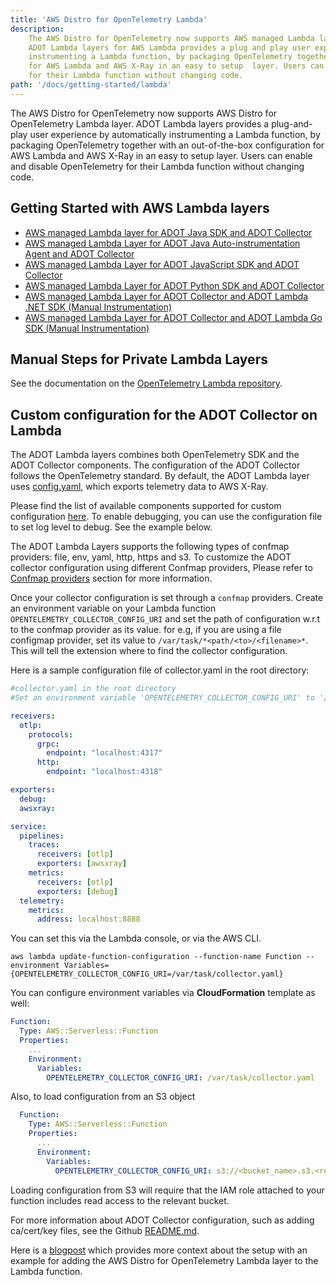 ```yaml
---
title: 'AWS Distro for OpenTelemetry Lambda'
description:
    The AWS Distro for OpenTelemetry now supports AWS managed Lambda layers.
    ADOT Lambda layers for AWS Lambda provides a plug and play user experience by automatically
    instrumenting a Lambda function, by packaging OpenTelemetry together with an out-of-the-box configuration
    for AWS Lambda and AWS X-Ray in an easy to setup  layer. Users can enable and disable OpenTelemetry
    for their Lambda function without changing code.
path: '/docs/getting-started/lambda'
---
```



The AWS Distro for OpenTelemetry now supports AWS Distro for OpenTelemetry Lambda layer.
    ADOT Lambda layers provides a plug-and-play user experience by automatically
    instrumenting a Lambda function, by packaging OpenTelemetry together with an out-of-the-box configuration
    for AWS Lambda and AWS X-Ray in an easy to setup layer. Users can enable and disable OpenTelemetry
    for their Lambda function without changing code.

<SectionSeparator />

## Getting Started with AWS Lambda layers

* [AWS managed Lambda layer for ADOT Java SDK and ADOT Collector](/docs/getting-started/lambda/lambda-java)
* [AWS managed Lambda Layer for ADOT Java Auto-instrumentation Agent and ADOT Collector](/docs/getting-started/lambda/lambda-java-auto-instr)
* [AWS managed Lambda Layer for ADOT JavaScript SDK and ADOT Collector](/docs/getting-started/lambda/lambda-js)
* [AWS managed Lambda Layer for ADOT Python SDK and ADOT Collector](/docs/getting-started/lambda/lambda-python)
* [AWS managed Lambda Layer for ADOT Collector and ADOT Lambda .NET SDK (Manual Instrumentation)](/docs/getting-started/lambda/lambda-dotnet)
* [AWS managed Lambda Layer for ADOT Collector and ADOT Lambda Go SDK (Manual Instrumentation)](/docs/getting-started/lambda/lambda-go)

## Manual Steps for Private Lambda Layers
See the documentation on the [OpenTelemetry Lambda repository](https://github.com/open-telemetry/opentelemetry-lambda/).

## Custom configuration for the ADOT Collector on Lambda
The ADOT Lambda layers combines both OpenTelemetry SDK and the ADOT Collector components.
The configuration of the ADOT Collector follows the OpenTelemetry standard.
By default, the ADOT Lambda layer uses [config.yaml](https://github.com/aws-observability/aws-otel-lambda/blob/main/adot/collector/config.yaml),
which exports telemetry data to AWS X-Ray.

Please find the list of available components supported for custom configuration [here](https://github.com/aws-observability/aws-otel-lambda/blob/main/README.md#adot-lambda-layer-available-components). To enable debugging, you can use the configuration file to set log level to debug. See the example below.

The ADOT Lambda Layers supports the following types of confmap providers: file, env, yaml, http, https and s3. To customize the ADOT collector configuration using different Confmap providers, Please refer to [Confmap providers](/docs/components/confmap-providers#confmap-providers-supported-by-the-adot-collector) section for more information.

Once your collector configuration is set through a `confmap` providers.
Create an environment variable on your Lambda function `OPENTELEMETRY_COLLECTOR_CONFIG_URI` and set the path of configuration w.r.t to the confmap provider as its value. for e.g, if you are using a file configmap provider, set its value to `/var/task/*<path/<to>/<filename>*`.
This will tell the extension where to find the collector configuration.

Here is a sample configuration file of collector.yaml in the root directory:

```yaml
#collector.yaml in the root directory
#Set an environment variable 'OPENTELEMETRY_COLLECTOR_CONFIG_URI' to '/var/task/collector.yaml'

receivers:
  otlp:
    protocols:
      grpc:
        endpoint: "localhost:4317"
      http:
        endpoint: "localhost:4318"

exporters:
  debug:
  awsxray:

service:
  pipelines:
    traces:
      receivers: [otlp]
      exporters: [awsxray]
    metrics:
      receivers: [otlp]
      exporters: [debug]
  telemetry:
    metrics:
      address: localhost:8888

```
You can set this via the Lambda console, or via the AWS CLI.

```
aws lambda update-function-configuration --function-name Function --environment Variables={OPENTELEMETRY_COLLECTOR_CONFIG_URI=/var/task/collector.yaml}
```

You can configure environment variables via **CloudFormation** template as well:

```yaml
Function:
  Type: AWS::Serverless::Function
  Properties:
    ...
    Environment:
      Variables:
        OPENTELEMETRY_COLLECTOR_CONFIG_URI: /var/task/collector.yaml
```
Also, to load configuration from an S3 object

```yaml
  Function:
    Type: AWS::Serverless::Function
    Properties:
      ...
      Environment:
        Variables:
          OPENTELEMETRY_COLLECTOR_CONFIG_URI: s3://<bucket_name>.s3.<region>.amazonaws.com/collector_config.yaml
```

Loading configuration from S3 will require that the IAM role attached to your function includes read access to the relevant bucket.

For more information about ADOT Collector configuration, such as adding ca/cert/key files, see the Github [README.md](https://github.com/aws-observability/aws-otel-lambda/blob/main/README.md).

Here is a [blogpost](https://aws.amazon.com/blogs/opensource/auto-instrumenting-a-python-application-with-an-aws-distro-for-opentelemetry-lambda-layer/) which provides more context about the setup with an example for adding the AWS Distro for OpenTelemetry Lambda layer to the Lambda function.

